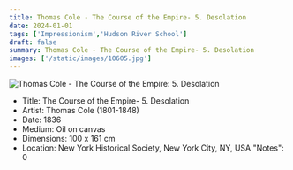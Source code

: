 ```yaml
---
title: Thomas Cole - The Course of the Empire- 5. Desolation
date: 2024-01-01
tags: ['Impressionism','Hudson River School']
draft: false
summary: Thomas Cole - The Course of the Empire- 5. Desolation
images: ['/static/images/10605.jpg']
---
```


![Thomas Cole - The Course of the Empire: 5. Desolation](/static/images/10605.jpg)

* Title: The Course of the Empire- 5. Desolation
* Artist: Thomas Cole (1801-1848)
* Date: 1836
* Medium: Oil on canvas
* Dimensions: 100 x 161 cm
* Location: New York Historical Society, New York City, NY, USA
  "Notes": 0
